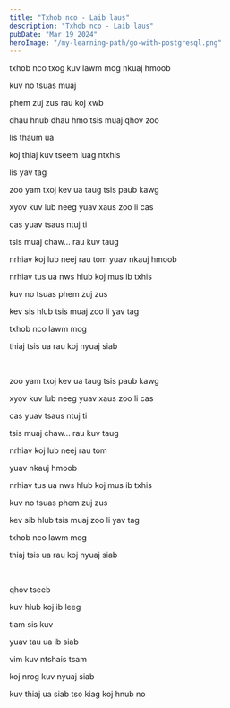 ```yaml
---
title: "Txhob nco - Laib laus"
description: "Txhob nco - Laib laus"
pubDate: "Mar 19 2024"
heroImage: "/my-learning-path/go-with-postgresql.png"
---
```


txhob nco txog kuv lawm mog nkuaj hmoob

kuv no tsuas muaj

phem zuj zus rau koj xwb

dhau hnub dhau hmo tsis muaj qhov zoo

lis thaum ua

koj thiaj kuv tseem luag ntxhis

lis yav tag

zoo yam txoj kev ua taug tsis paub kawg

xyov kuv lub neeg yuav xaus zoo li cas

cas yuav tsaus ntuj ti

tsis muaj chaw... rau kuv taug

nrhiav koj lub neej rau tom
yuav nkauj hmoob

nrhiav tus ua nws hlub koj mus ib txhis

kuv no tsuas phem zuj zus

kev sis hlub tsis muaj zoo li yav tag

txhob nco lawm mog

thiaj tsis ua rau koj nyuaj siab

<br />

zoo yam txoj kev ua taug tsis paub kawg

xyov kuv lub neeg yuav xaus zoo li cas

cas yuav tsaus ntuj ti

tsis muaj chaw... rau kuv taug

nrhiav koj lub neej rau tom

yuav nkauj hmoob

nrhiav tus ua nws hlub koj mus ib txhis

kuv no tsuas phem zuj zus

kev sib hlub tsis muaj zoo li yav tag

txhob nco lawm mog

thiaj tsis ua rau koj nyuaj siab

<br />

qhov tseeb

kuv hlub koj ib leeg

tiam sis kuv

yuav tau ua ib siab

vim kuv ntshais tsam

koj nrog kuv nyuaj siab

kuv thiaj ua siab tso kiag koj hnub no
